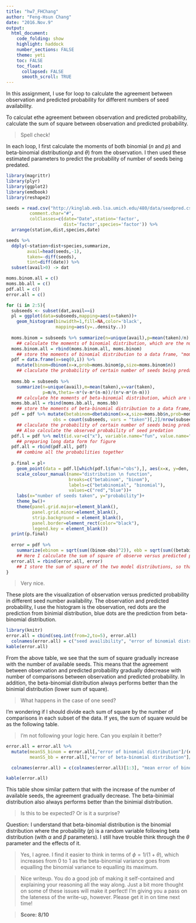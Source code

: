 ```yaml
---
title: "hw7_FHChang"
author: "Feng-Hsun Chang"
date: "2016.Nov.9"
output: 
  html_document:
    code_folding: show
    highlight: haddock
    number_sections: FALSE
    theme: yeti
    toc: FALSE
    toc_float:
      collapsed: FALSE
      smooth_scroll: TRUE
---
```


In this assignment, I use for loop to calculate the agreement between observation and predicted probability for different numbers of seed availability.  

To calculat ethe agreement between observation and predicted probability, calculate the sum of square between observation and predicted probability.  

> Spell check!

In each loop, I first calculate the moments of both binomial ($n$ and $p$) and beta-binomial distribution($p$ and $\theta$) from the observation. I then used these estimated parameters to predict the probability of number of seeds being predated.  

```r
library(magrittr)
library(plyr)
library(ggplot2)
library(emdbook) 
library(reshape2)

seeds = read.csv("http://kinglab.eeb.lsa.umich.edu/480/data/seedpred.csv",
         comment.char="#",
         colClasses=c(date="Date",station='factor',
                      dist='factor',species='factor')) %>%
  arrange(station,dist,species,date)

seeds %>%
  ddply(~station+dist+species,summarize,
        avail=head(seeds,-1),
        taken=-diff(seeds),
        tint=diff(date)) %>%
  subset(avail>0) -> dat

moms.binom.all = c()
moms.bb.all = c()
pdf.all = c()
error.all = c()

for (i in 2:5){
  subseeds <- subset(dat,avail==i)
  pl = ggplot(data=subseeds,mapping=aes(x=taken))+
    geom_histogram(binwidth=1,fill=NA,color='black',
                   mapping=aes(y=..density..))
  
  moms.binom = subseeds %>% summarize(n=unique(avail),p=mean(taken)/n)
    ## calculate the moments of binomial distribution, which are the number of seed (n) the probability of seed predation (p)
  moms.binom.all = rbind(moms.binom.all, moms.binom)
    ## store the moments of binomial distribution to a data frame, "moms.binom.all"
  pdf = data.frame(x=seq(0,i)) %>%
    mutate(binom=dbinom(x=x,prob=moms.binom$p,size=moms.binom$n))
    ## claculate the probability of certain number of seeds being predated according to a binomial distribution with parameters ("n" and "p") estimated from the observation.
  
  moms.bb = subseeds %>% 
    summarize(n=unique(avail),m=mean(taken),v=var(taken),
              p=m/n,theta=-n*(v-m*(n-m))/(n*v-m*(n-m)))
    ## calculate hte moments of beta-binomial distribution, which are the probability (p) and dispersion parameter (theta)
  moms.bb.all = rbind(moms.bb.all, moms.bb)
    ## store the moments of beta-binomial distribution to a data frame, "moms.bb.all"
  pdf = pdf %>% mutate(betabinom=dbetabinom(x=x,size=moms.bb$n,prob=moms.bb$p,theta=moms.bb$theta),
                  obs = count(subseeds, vars = "taken")[,2]/nrow(subseeds))
    ## claculate the probability of certain number of seeds being predated according to a beta-binomial distribution with parameters ("p" nad "theta") estimated from the observation.
    ## Also calculate the observed probability of seed predation
  pdf.l = pdf %>% melt(id.var=c("x"), variable.name="fun", value.name="den")
    ## preparing long data form for figure
  pdf.all = rbind(pdf.all, pdf)
    ## combine all the probabilities together
  
  p.final = pl+
    geom_point(data = pdf.l[which(pdf.l$fun!="obs"),], aes(x=x, y=den, group=fun, color=factor(fun)), size=3)+
    scale_colour_manual(name="distribution \n function",
                        breaks=c("betabinom", "binom"),
                        labels=c("betabinomial", "binomial"),
                        values=c("red","blue"))+
    labs(x="number of seeds taken", y="probability")+
    theme_bw()+
    theme(panel.grid.major=element_blank(),
          panel.grid.minor=element_blank(),
          strip.background = element_blank(),
          panel.border=element_rect(color="black"),
          legend.key = element_blank())
  print(p.final)
  
  error = pdf %>% 
    summarize(ebinom = sqrt(sum((binom-obs)^2)), ebb = sqrt(sum((betabinom-obs)^2)))
    ## Here I calculate the sum of square of observe versus predicted probability as a way to demonstrate the agreement between data and prediction.
  error.all = rbind(error.all, error)
    ## I store the sum of square of the two model distributions, so that in the end I can see how the agreement change with number of seeds available. 
}

```

> Very nice.

These plots are the visualization of observation versus predicted probability in different seed number availability. The observation and predicted probability, I use the histogram is the observation, red dots are the prediction from binimial distribution, blue dots are the prediction from beta-binomial distribution. 

```r
library(knitr)
error.all = cbind(seq.int(from=2,to=5), error.all)
  colnames(error.all) = c("seed availibility", "error of binomial distribution", "error of beta-binomial distribution")
kable(error.all)
```

From the above table, we see that the sum of square gradually increase with the number of available seeds. This means that the agreement between observation and predicted probability gradually ddecrease with number of comparisons between observation and predicted probability. In addition, the beta-binomial distribution always performs better than the binimial distribution (lower sum of square).  

> What happens in the case of one seed?

I'm wondering if I should divide each sum of square by the number of comparisons in each subset of the data. If yes, the sum of square would be as the following table. 

> I'm not following your logic here. Can you explain it better?

```r
error.all = error.all %>% 
  mutate(meanSS_binom = error.all[,"error of binomial distribution"]/(error.all[,"seed availibility"]+1),
         meanSS_bb = error.all[,"error of beta-binomial distribution"]/(error.all[,"seed availibility"]+1))

  colnames(error.all) = c(colnames(error.all)[1:3], "mean error of binomial distribution", "mean error of beta-binomial distribution")

kable(error.all)
```

This table show similar pattern that with the increase of the number of available seeds, the agreement gradually decrease. The beta-binimial distribution also always performs better than the binimial distribution. 

> Is this to be expected? Or is it a surprise?

Question: I understand that beta-binomial distribution is the binomial distribution where the probability ($p$) is a random variable following beta distribution (with $\alpha$ and $\beta$ parameters). I still have trouble think through the $\theta$ parameter and the effects of it.  

> Yes, I agree.
I find it easier to think in terms of $\phi=1/(1+\theta)$, which increases from 0 to 1 as the beta-binomial variance goes from equalling the binomial variance to equalling its maximum.

> Nice writeup.
You do a good job of making it self-contained and explaining your reasoning all the way along.
Just a bit more thought on some of these issues will make it perfect!
I'm giving you a pass on the lateness of the write-up, however.
Please get it in on time next time!

> **Score: 8/10**
